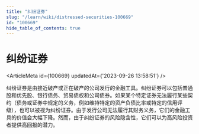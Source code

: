 ```yaml
---
title: "纠纷证券"
slug: "/learn/wiki/distressed-securities-100669"
id: "100669"
hide_table_of_contents: true
---
```



# 纠纷证券

<ArticleMeta id={100669} updatedAt={'2023-09-26 13:58:51'} />
<div className='border-solid border-b border-t-0 my-4 border-[var(--ifm-color-gray-300)]' />

纠纷证券是由接近破产或正在破产的公司发行的金融工具。纠纷证券可以包括普通股和优先股、银行债务、贸易债权和公司债券。如果某个特定证券无法履行某些契约（债务或证券中规定的义务，例如维持特定的资产负债比率或特定的信用评级），也可以被视为纠纷证券。由于发行公司无法履行其财务义务，它们的金融工具的价值会大幅下降。然而，由于纠纷证券的风险隐含性，它们可以为高风险投资者提供高回报的潜力。
